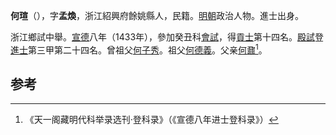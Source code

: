 '''何瑄'''（{{bd|1402年||？}}），字'''孟煥'''，浙江紹興府餘姚縣人，民籍。[[明朝|明朝]]政治人物。進士出身。

浙江鄉試中舉。[[宣德|宣德]]八年（1433年），參加癸丑科[[會試|會試]]，得[[貢士|貢士]]第十四名。[[殿試|殿試]]登[[進士|進士]]第三甲第二十四名。曾祖父[[何子秀|何子秀]]。祖父[[何德義|何德義]]。父亲[[何鼐|何鼐]]<ref>《天一阁藏明代科举录选刊·登科录》（《宣德八年进士登科录》）</ref>。

==参考==
{{reflist}}
{{明朝人物小作品}}
{{宣德八年癸丑科殿試金榜}}